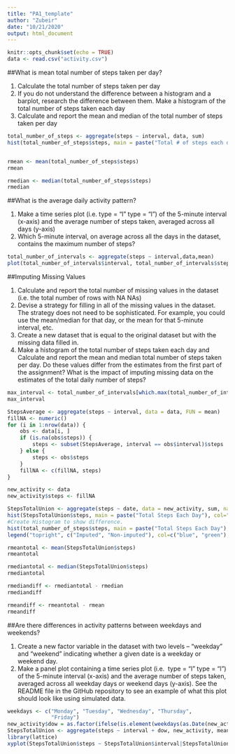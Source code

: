```yaml
---
title: "PA1_template"
author: "Zubeir"
date: "10/21/2020"
output: html_document
---
```


```r
knitr::opts_chunk$set(echo = TRUE)
data <- read.csv("activity.csv")
```

##What is mean total number of steps taken per day?

1.    Calculate the total number of steps taken per day
2.    If you do not understand the difference between a histogram and a barplot, research the         difference between them. Make a histogram of the total number of steps taken each day
3.    Calculate and report the mean and median of the total number of steps taken per day

```r
total_number_of_steps <- aggregate(steps ~ interval, data, sum)
hist(total_number_of_steps$steps, main = paste("Total # of steps each day"), col="purple", xlab = "# of Steps")


rmean <- mean(total_number_of_steps$steps)
rmean

rmedian <- median(total_number_of_steps$steps)
rmedian
```

##What is the average daily activity pattern?

1.    Make a time series plot (i.e. type = "l" type = "l") of the 5-minute interval (x-axis) and the average number of steps taken, averaged across all days (y-axis)
2.    Which 5-minute interval, on average across all the days in the dataset, contains the maximum number of steps?

```r
total_number_of_intervals <- aggregate(steps ~ interval,data,mean)
plot(total_number_of_intervals$interval, total_number_of_intervals$steps, xlab="Interval", ylab = "# of Steps", main = "Average Number of Steps a day per interval")
```

##Imputing Missing Values

1.    Calculate and report the total number of missing values in the dataset (i.e. the total number of rows with NA NAs)
2.    Devise a strategy for filling in all of the missing values in the dataset. The strategy does not need to be sophisticated. For example, you could use the mean/median for that day, or the mean for that 5-minute interval, etc.
3.    Create a new dataset that is equal to the original dataset but with the missing data filled in.
4.    Make a histogram of the total number of steps taken each day and Calculate and report the mean and median total number of steps taken per day. Do these values differ from the estimates from the first part of the assignment? What is the impact of imputing missing data on the estimates of the total daily number of steps?

```r
max_interval <- total_number_of_intervals[which.max(total_number_of_intervals$steps),1]
max_interval

StepsAverage <- aggregate(steps ~ interval, data = data, FUN = mean)
fillNA <- numeric()
for (i in 1:nrow(data)) {
    obs <- data[i, ]
    if (is.na(obs$steps)) {
        steps <- subset(StepsAverage, interval == obs$interval)$steps
    } else {
        steps <- obs$steps
    }
    fillNA <- c(fillNA, steps)
}

new_activity <- data
new_activity$steps <- fillNA

StepsTotalUnion <- aggregate(steps ~ date, data = new_activity, sum, na.rm = TRUE)
hist(StepsTotalUnion$steps, main = paste("Total Steps Each Day"), col="blue", xlab="Number of Steps")
#Create Histogram to show difference. 
hist(total_number_of_steps$steps, main = paste("Total Steps Each Day"), col="green", xlab="Number of Steps", add=T)
legend("topright", c("Imputed", "Non-imputed"), col=c("blue", "green"), lwd=10)

rmeantotal <- mean(StepsTotalUnion$steps)
rmeantotal

rmediantotal <- median(StepsTotalUnion$steps)
rmediantotal

rmediandiff <- rmediantotal - rmedian
rmediandiff

rmeandiff <- rmeantotal - rmean
rmeandiff

```

##Are there differences in activity patterns between weekdays and weekends?

1.    Create a new factor variable in the dataset with two levels – “weekday” and “weekend” indicating whether a given date is a weekday or weekend day.
2.    Make a panel plot containing a time series plot (i.e. 
type = "l"
type = "l") of the 5-minute interval (x-axis) and the average number of steps taken, averaged across all weekday days or weekend days (y-axis). See the README file in the GitHub repository to see an example of what this plot should look like using simulated data.

```r
weekdays <- c("Monday", "Tuesday", "Wednesday", "Thursday", 
              "Friday")
new_activity$dow = as.factor(ifelse(is.element(weekdays(as.Date(new_activity$date)),weekdays), "Weekday", "Weekend"))
StepsTotalUnion <- aggregate(steps ~ interval + dow, new_activity, mean)
library(lattice)
xyplot(StepsTotalUnion$steps ~ StepsTotalUnion$interval|StepsTotalUnion$dow, main="Average Steps per Day by Interval",xlab="Interval", ylab="Steps",layout=c(1,2), type="l")
```

